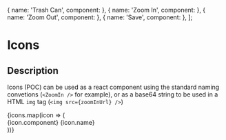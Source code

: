 
  { name: 'Trash Can', component: <TrashCanIcon /> },
  { name: 'Zoom In', component: <ZoomInIcon /> },
  { name: 'Zoom Out', component: <ZoomOutIcon /> },
  { name: 'Save', component: <SaveIcon /> },
];

<Meta title="Components|Icons" />

# Icons

## Description

Icons (POC) can be used as a react component using the standard naming convetions (`<ZoomIn />` for example), or as a base64 string to be used in a HTML `img` tag (`<img src={zoomInUrl} />`)

<Story name="Default">
  <DisplayBoxWrapper>
    {icons.map(icon => (
      <div style={{padding: '8px', textAlign: 'center'}}>
        {icon.component}
        <DisplayBoxSubTitle>{icon.name}</DisplayBoxSubTitle>
      </div>
    ))}
  </DisplayBoxWrapper>
</Story>
